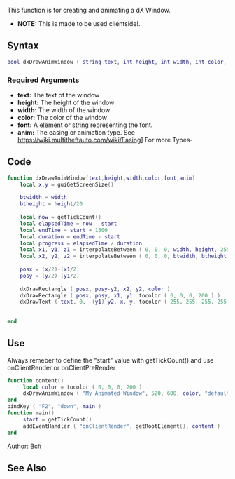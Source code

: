 {{Useful Function}}

This function is for creating and animating a dX Window.
* '''NOTE:''' This is made to be used clientside!.

==Syntax==
<syntaxhighlight lang="lua">bool dxDrawAnimWindow ( string text, int height, int width, int color, string element font, string anim)</syntaxhighlight>

===Required Arguments=== 
* '''text:''' The text of the window
* '''height:''' The height of the window
* '''width:''' The width of the window
* '''color:''' The color of the window
* '''font:''' A element or string representing the font.
* '''anim:''' The easing or animation type. See https://wiki.multitheftauto.com/wiki/Easing] For more Types-

==Code==
<section name="Clientside script" class="client" show="true">
<syntaxhighlight lang="lua">
function dxDrawAnimWindow(text,height,width,color,font,anim)
    local x,y = guiGetScreenSize()
 
    btwidth = width
    btheight = height/20
 
    local now = getTickCount()
    local elapsedTime = now - start
    local endTime = start + 1500
    local duration = endTime - start
    local progress = elapsedTime / duration
    local x1, y1, z1 = interpolateBetween ( 0, 0, 0, width, height, 255, progress, anim)
    local x2, y2, z2 = interpolateBetween ( 0, 0, 0, btwidth, btheight, btheight/11, progress, anim)
 
    posx = (x/2)-(x1/2)
    posy = (y/2)-(y1/2)
 
    dxDrawRectangle ( posx, posy-y2, x2, y2, color )
    dxDrawRectangle ( posx, posy, x1, y1, tocolor ( 0, 0, 0, 200 ) )
    dxDrawText ( text, 0, -(y1)-y2, x, y, tocolor ( 255, 255, 255, 255 ), z2,font,"center","center")   
 
 
end
</syntaxhighlight>
</section>

==Use==
Always remeber to define the "start" value with getTickCount() and use onClientRender or onClientPreRender
<section name="Clientside example" class="client" show="true">
<syntaxhighlight lang="lua">function content()
     local color = tocolor ( 0, 0, 0, 200 )
     dxDrawAnimWindow ( "My Animated Window", 520, 600, color, "default-bold", "OutBounce")
end
bindKey ( "F2", "down", main )
function main()
     start = getTickCount()
     addEventHandler ( "onClientRender", getRootElement(), content )
end
</syntaxhighlight>
</section>


Author: Bc#

==See Also==
{{Useful_Functions}}